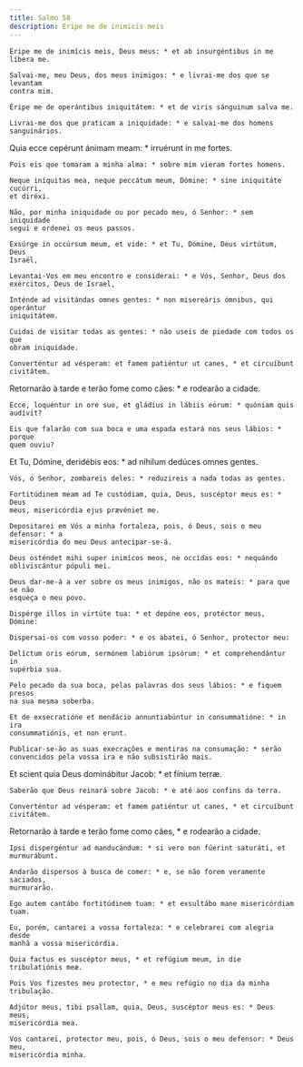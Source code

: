 ```yaml
---
title: Salmo 58
description: Eripe me de inimicis meis
---
```


<div class="side-by-side not-content">

    Éripe me de inimícis meis, Deus meus: * et ab insurgéntibus in me líbera me.

    Salvai-me, meu Deus, dos meus inimigos: * e livrai-me dos que se levantam
    contra mim.

    Éripe me de operántibus iniquitátem: * et de viris sánguinum salva me.

    Livrai-me dos que praticam a iniquidade: * e salvai-me dos homens
    sanguinários.

Quia ecce cepérunt ánimam meam: * irruérunt in me fortes.

    Pois eis que tomaram a minha alma: * sobre mim vieram fortes homens.

    Neque iníquitas mea, neque peccátum meum, Dómine: * sine iniquitáte cucúrri,
    et diréxi.

    Não, por minha iniquidade ou por pecado meu, ó Senhor: * sem iniquidade
    segui e ordenei os meus passos.

    Exsúrge in occúrsum meum, et vide: * et Tu, Dómine, Deus virtútum, Deus
    Israël,

    Levantai-Vos em meu encontro e considerai: * e Vós, Senhor, Deus dos
    exércitos, Deus de Israel,

    Inténde ad visitándas omnes gentes: * non misereáris ómnibus, qui operántur
    iniquitátem.

    Cuidai de visitar todas as gentes: * não useis de piedade com todos os que
    obram iniquidade.

    Converténtur ad vésperam: et famem patiéntur ut canes, * et circuíbunt
    civitátem.

Retornarão à tarde e terão fome como cães: * e rodearão a cidade.

    Ecce, loquéntur in ore suo, et gládius in lábiis eórum: * quóniam quis
    audívit?

    Eis que falarão com sua boca e uma espada estará nos seus lábios: * porque
    quem ouviu?

Et Tu, Dómine, deridébis eos: * ad níhilum dedúces omnes gentes.

    Vós, ó Senhor, zombareis deles: * reduzireis a nada todas as gentes.

    Fortitúdinem meam ad Te custódiam, quia, Deus, suscéptor meus es: * Deus
    meus, misericórdia ejus prævéniet me.

    Depositarei em Vós a minha fortaleza, pois, ó Deus, sois o meu defensor: * a
    misericórdia do meu Deus antecipar-se-á.

    Deus osténdet mihi super inimícos meos, ne occídas eos: * nequándo
    obliviscántur pópuli mei.

    Deus dar-me-á a ver sobre os meus inimigos, não os mateis: * para que se não
    esqueça o meu povo.

    Dispérge illos in virtúte tua: * et depóne eos, protéctor meus, Dómine:

    Dispersai-os com vosso poder: * e os abatei, ó Senhor, protector meu:

    Delíctum oris eórum, sermónem labiórum ipsórum: * et comprehendántur in
    supérbia sua.

    Pelo pecado da sua boca, pelas palavras dos seus lábios: * e fiquem presos
    na sua mesma soberba.

    Et de exsecratióne et mendácio annuntiabúntur in consummatióne: * in ira
    consummatiónis, et non erunt.

    Publicar-se-ão as suas execrações e mentiras na consumação: * serão
    convencidos pela vossa ira e não subsistirão mais.

Et scient quia Deus dominábitur Jacob: * et fínium terræ.

    Saberão que Deus reinará sobre Jacob: * e até aos confins da terra.

    Converténtur ad vésperam: et famem patiéntur ut canes, * et circuíbunt
    civitátem.

Retornarão à tarde e terão fome como cães, * e rodearão a cidade.

    Ipsi dispergéntur ad manducándum: * si vero non fúerint saturáti, et
    murmurábunt.

    Andarão dispersos à busca de comer: * e, se não forem veramente saciados,
    murmurarão.

    Ego autem cantábo fortitúdinem tuam: * et exsultábo mane misericórdiam tuam.

    Eu, porém, cantarei a vossa fortaleza: * e celebrarei com alegria desde
    manhã a vossa misericórdia.

    Quia factus es suscéptor meus, * et refúgium meum, in die tribulatiónis meæ.

    Pois Vos fizestes meu protector, * e meu refúgio no dia da minha tribulação.

    Adjútor meus, tibi psallam, quia, Deus, suscéptor meus es: * Deus meus,
    misericórdia mea.

    Vos cantarei, protector meu, pois, ó Deus, sois o meu defensor: * Deus meu,
    misericórdia minha.

</div>

